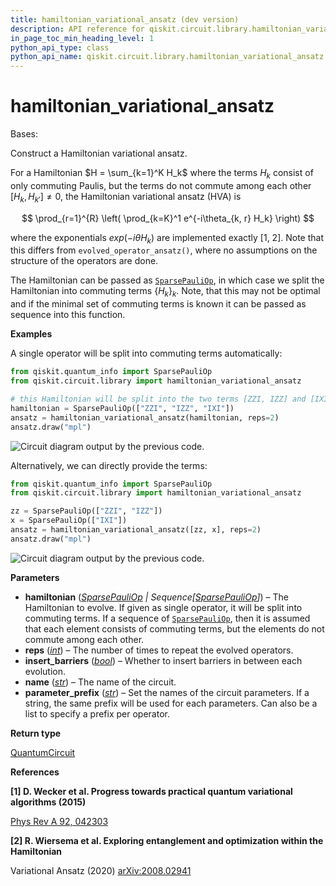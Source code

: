 ```yaml
---
title: hamiltonian_variational_ansatz (dev version)
description: API reference for qiskit.circuit.library.hamiltonian_variational_ansatz in the dev version of qiskit
in_page_toc_min_heading_level: 1
python_api_type: class
python_api_name: qiskit.circuit.library.hamiltonian_variational_ansatz
---
```


<span id="hamiltonian-variational-ansatz" />

# hamiltonian\_variational\_ansatz

<Class id="qiskit.circuit.library.hamiltonian_variational_ansatz" isDedicatedPage={true} github="https://github.com/Qiskit/qiskit/tree/main/qiskit/circuit/library/n_local/evolved_operator_ansatz.py#L187-L276" signature="qiskit.circuit.library.hamiltonian_variational_ansatz(hamiltonian, reps=1, insert_barriers=False, name='HVA', parameter_prefix='t')" modifiers="class">
  Bases:

  Construct a Hamiltonian variational ansatz.

  For a Hamiltonian $H = \sum_{k=1}^K H_k$ where the terms $H_k$ consist of only commuting Paulis, but the terms do not commute among each other $[H_k, H_{k'}] \neq 0$, the Hamiltonian variational ansatz (HVA) is

$$
\prod_{r=1}^{R} \left( \prod_{k=K}^1 e^{-i\theta_{k, r} H_k} \right)
$$

  where the exponentials $exp(-i\theta H_k)$ are implemented exactly \[1, 2]. Note that this differs from `evolved_operator_ansatz()`, where no assumptions on the structure of the operators are done.

  The Hamiltonian can be passed as [`SparsePauliOp`](qiskit.quantum_info.SparsePauliOp "qiskit.quantum_info.SparsePauliOp"), in which case we split the Hamiltonian into commuting terms $\{H_k\}_k$. Note, that this may not be optimal and if the minimal set of commuting terms is known it can be passed as sequence into this function.

  **Examples**

  A single operator will be split into commuting terms automatically:

  ```python
  from qiskit.quantum_info import SparsePauliOp
  from qiskit.circuit.library import hamiltonian_variational_ansatz

  # this Hamiltonian will be split into the two terms [ZZI, IZZ] and [IXI]
  hamiltonian = SparsePauliOp(["ZZI", "IZZ", "IXI"])
  ansatz = hamiltonian_variational_ansatz(hamiltonian, reps=2)
  ansatz.draw("mpl")
  ```

  ![Circuit diagram output by the previous code.](/images/api/qiskit/dev/qiskit-circuit-library-hamiltonian_variational_ansatz-1.png)

  Alternatively, we can directly provide the terms:

  ```python
  from qiskit.quantum_info import SparsePauliOp
  from qiskit.circuit.library import hamiltonian_variational_ansatz

  zz = SparsePauliOp(["ZZI", "IZZ"])
  x = SparsePauliOp(["IXI"])
  ansatz = hamiltonian_variational_ansatz([zz, x], reps=2)
  ansatz.draw("mpl")
  ```

  ![Circuit diagram output by the previous code.](/images/api/qiskit/dev/qiskit-circuit-library-hamiltonian_variational_ansatz-2.png)

  **Parameters**

  *   **hamiltonian** ([*SparsePauliOp*](qiskit.quantum_info.SparsePauliOp "qiskit.quantum_info.SparsePauliOp") *| Sequence\[*[*SparsePauliOp*](qiskit.quantum_info.SparsePauliOp "qiskit.quantum_info.SparsePauliOp")*]*) – The Hamiltonian to evolve. If given as single operator, it will be split into commuting terms. If a sequence of [`SparsePauliOp`](qiskit.quantum_info.SparsePauliOp "qiskit.quantum_info.SparsePauliOp"), then it is assumed that each element consists of commuting terms, but the elements do not commute among each other.
  *   **reps** ([*int*](https://docs.python.org/3/library/functions.html#int "(in Python v3.13)")) – The number of times to repeat the evolved operators.
  *   **insert\_barriers** ([*bool*](https://docs.python.org/3/library/functions.html#bool "(in Python v3.13)")) – Whether to insert barriers in between each evolution.
  *   **name** ([*str*](https://docs.python.org/3/library/stdtypes.html#str "(in Python v3.13)")) – The name of the circuit.
  *   **parameter\_prefix** ([*str*](https://docs.python.org/3/library/stdtypes.html#str "(in Python v3.13)")) – Set the names of the circuit parameters. If a string, the same prefix will be used for each parameters. Can also be a list to specify a prefix per operator.

  **Return type**

  [QuantumCircuit](qiskit.circuit.QuantumCircuit "qiskit.circuit.QuantumCircuit")

  **References**

  **\[1] D. Wecker et al. Progress towards practical quantum variational algorithms (2015)**

  [Phys Rev A 92, 042303](https://journals.aps.org/pra/abstract/10.1103/PhysRevA.92.042303)

  **\[2] R. Wiersema et al. Exploring entanglement and optimization within the Hamiltonian**

  Variational Ansatz (2020) [arXiv:2008.02941](https://arxiv.org/abs/2008.02941)
</Class>

